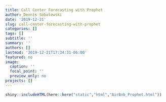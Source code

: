 ```yaml
---
title: Call Center Forecasting with Prophet
author: Dennis Sobolewski
date: '2019-12-21'
slug: call-center-forecasting-with-prophet
categories: []
tags: []
subtitle: ''
summary: ''
authors: []
lastmod: '2019-12-21T17:34:31-06:00'
featured: no
image:
  caption: ''
  focal_point: ''
  preview_only: no
projects: []
---
```



```r
shiny::includeHTML(here::here("static","html","AirBnb_Prophet.html"))
```


